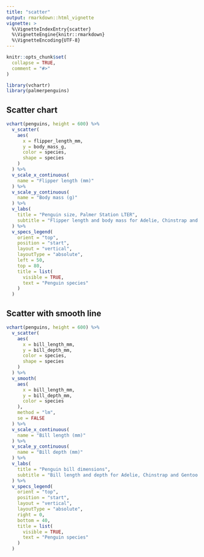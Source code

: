 ---
title: "scatter"
output: rmarkdown::html_vignette
vignette: >
  %\VignetteIndexEntry{scatter}
  %\VignetteEngine{knitr::rmarkdown}
  %\VignetteEncoding{UTF-8}
---

```{r, include = FALSE}
knitr::opts_chunk$set(
  collapse = TRUE,
  comment = "#>"
)
```

```{r setup}
library(vchartr)
library(palmerpenguins)
```


## Scatter chart

```{r scatter}
vchart(penguins, height = 600) %>% 
  v_scatter(
    aes(
      x = flipper_length_mm,
      y = body_mass_g,
      color = species, 
      shape = species
    )
  ) %>%
  v_scale_x_continuous(
    name = "Flipper length (mm)"
  ) %>% 
  v_scale_y_continuous(
    name = "Body mass (g)"
  ) %>% 
  v_labs(
    title = "Penguin size, Palmer Station LTER",
    subtitle = "Flipper length and body mass for Adelie, Chinstrap and Gentoo Penguins"
  ) %>% 
  v_specs_legend(
    orient = "top",
    position = "start",
    layout = "vertical",
    layoutType = "absolute",
    left = 50,
    top = 80,
    title = list(
      visible = TRUE,
      text = "Penguin species"
    )
  )
```


## Scatter with smooth line

```{r scatter-smooth}
vchart(penguins, height = 600) %>% 
  v_scatter(
    aes(
      x = bill_length_mm,
      y = bill_depth_mm,
      color = species, 
      shape = species
    )
  ) %>%
  v_smooth(
    aes(
      x = bill_length_mm,
      y = bill_depth_mm,
      color = species
    ),
    method = "lm",
    se = FALSE
  ) %>% 
  v_scale_x_continuous(
    name = "Bill length (mm)"
  ) %>% 
  v_scale_y_continuous(
    name = "Bill depth (mm)"
  ) %>% 
  v_labs(
    title = "Penguin bill dimensions",
    subtitle = "Bill length and depth for Adelie, Chinstrap and Gentoo Penguins at Palmer Station LTER"
  ) %>% 
  v_specs_legend(
    orient = "top",
    position = "start",
    layout = "vertical",
    layoutType = "absolute",
    right = 0,
    bottom = 40,
    title = list(
      visible = TRUE,
      text = "Penguin species"
    )
  )
```

